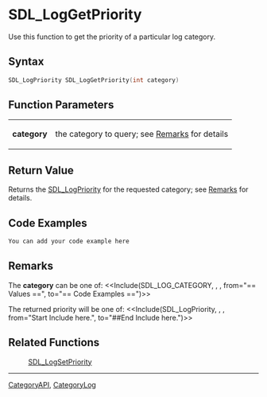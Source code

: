 
= SDL_LogGetPriority =
Use this function to get the priority of a particular log category.


== Syntax ==
<syntaxhighlight lang='c++'>
SDL_LogPriority SDL_LogGetPriority(int category)
</syntaxhighlight>

== Function Parameters ==
{|
|'''category'''
|the category to query; see [[#category|Remarks]] for details
|}

== Return Value ==
Returns the [[SDL_LogPriority]] for the requested category; see [[#priority|Remarks]] for details.

== Code Examples ==
<syntaxhighlight lang='c++'>
You can add your code example here
</syntaxhighlight>

== Remarks ==
<span id="category"></span>
The '''category''' can be one of:
<<Include(SDL_LOG_CATEGORY, , , from="== Values ==", to="== Code Examples ==")>>

<span id="priority"></span>
The returned priority will be one of:
<<Include(SDL_LogPriority, , , from="Start Include here.", to="##End Include here.")>>

== Related Functions ==
:[[SDL_LogSetPriority]]

----
[[CategoryAPI]], [[CategoryLog]]
